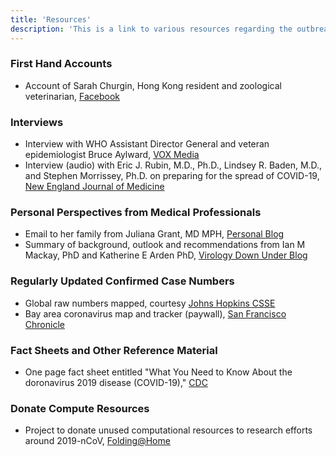 ```yaml
---
title: 'Resources'
description: 'This is a link to various resources regarding the outbreak'
---
```


### First Hand Accounts
* Account of Sarah Churgin, Hong Kong resident and zoological veterinarian, [Facebook](https://www.facebook.com/photo.php?fbid=10117141574843484&set=a.930795251774&type=3&theater)

### Interviews 
* Interview with WHO Assistant Director General and veteran epidemiologist Bruce Aylward, [VOX Media](https://www.vox.com/2020/3/2/21161067/coronavirus-covid19-china)
* Interview (audio) with Eric J. Rubin, M.D., Ph.D., Lindsey R. Baden, M.D., and Stephen Morrissey, Ph.D. on preparing for the spread of COVID-19, [New England Journal of Medicine](https://www.nejm.org/doi/full/10.1056/NEJMe2003319)

### Personal Perspectives from Medical Professionals
* Email to her family from Juliana Grant, MD MPH, [Personal Blog](https://www.julianagrant.com/blog/2020/2/29/coronavirus)
* Summary of background, outlook and recommendations from Ian M Mackay, PhD and Katherine E Arden PhD, [Virology Down Under Blog](https://virologydownunder.com/so-you-think-youve-about-to-be-in-a-pandemic/)

### Regularly Updated Confirmed Case Numbers
* Global raw numbers mapped, courtesy [Johns Hopkins CSSE](https://gisanddata.maps.arcgis.com/apps/opsdashboard/index.html#/bda7594740fd40299423467b48e9ecf6)
* Bay area coronavirus map and tracker (paywall), [San Francisco Chronicle](https://projects.sfchronicle.com/2020/coronavirus-map/) 

### Fact Sheets and Other Reference Material
* One page fact sheet entitled "What You Need to Know About the doronavirus 2019 disease (COVID-19)," [CDC](https://www.cdc.gov/coronavirus/2019-ncov/downloads/2019-ncov-factsheet.pdf)

### Donate Compute Resources
* Project to donate unused computational resources to research efforts around 2019-nCoV, [Folding@Home](https://foldingathome.org/2020/02/27/foldinghome-takes-up-the-fight-against-covid-19-2019-ncov/) 